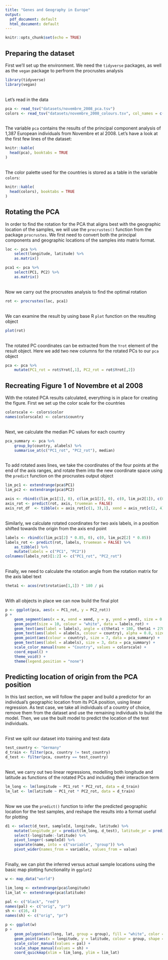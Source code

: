 ```yaml
---
title: "Genes and Geography in Europe"
output:
  pdf_document: default
  html_document: default
---
```


```r
knitr::opts_chunk$set(echo = TRUE)
```

## Preparing the dataset

First we'll set up the environment. We need the `tidyverse` packages, as well as the `vegan` package to perfrorm the procrustes analysis


```r
library(tidyverse)
library(vegan)
```

<br />
Let's read in the data

```r
pca <- read_tsv("datasets/novembre_2008_pca.tsv")
colors <- read_tsv("datasets/novembre_2008_colours.tsv", col_names = c("country", "color"))
```

<br />
The variable `pca` contains the results of the principal component analysis of 1,387 European individuals from Novembre et al 2008. Let's have a look at the first few lines of the dataset:

```r
knitr::kable(
  head(pca), booktabs = TRUE
)
```

<br />
The color palette used for the countries is stored as a table in the variable `colors`:

```r
knitr::kable(
  head(colors), booktabs = TRUE
)
```

## Rotating the PCA

In order to find the rotation for the PCA that aligns best with the geographic location of the samples, we will use the `procrustes()` function from the package `procrustes`. We first need to convert both the principal components and geographic locations of the samples into matrix format.

```r
loc <- pca %>%
    select(longitude, latitude) %>%
    as.matrix()

pca1 <- pca %>%
    select(PC1, PC2) %>%
    as.matrix()
```
   
<br />
Now we carry out the procrustes analysis to find the optimal rotation

```r
rot <- procrustes(loc, pca1)
```

<br />
We can examine the result by using base R `plot` function on the resulting object

```r
plot(rot)
```

<br />
The rotated PC coordinates can be extracted from the `Yrot` element of the result object. Here we add two new columns for the rotated PCs to our `pca` object

```r
pca <- pca %>%
    mutate(PC1_rot = rot$Yrot[,1], PC2_rot = rot$Yrot[,2])
```

## Recreating Figure 1 of Novembre et al 2008

With the rotated PCA results calculated, everything is in place for creating the figure. First we set up the color scale for the countries

```r
colorscale <- colors$color
names(colorscale) <- colors$country
```

<br />
Next, we calculate the median PC values for each country

```r
pca_summary <- pca %>%
    group_by(country, alabels) %>%
    summarise_at(c("PC1_rot", "PC2_rot"), median)
```

<br />
To add rotated axes lines, we take the coordinates of the four points at the end of the axis ranges, and rotate them into the new coordinate space using the `predict` function on the procrustes output object

```r
lim_pc1 <- extendrange(pca$PC1)
lim_pc2 <- extendrange(pca$PC2)

axis <- rbind(c(lim_pc1[1], 0), c(lim_pc1[2], 0), c(0, lim_pc2[1]), c(0, lim_pc2[2]))
axis_rot <- predict(rot, axis, truemean = FALSE)
axis_rot_df  <- tibble(x = axis_rot[c(1, 3),1], xend = axis_rot[c(2, 4),1], y = axis_rot[c(1, 3),2], yend = axis_rot[c(2, 4), 2])
```

<br />
Similarly, we calculate rotated coordinates for two axis labels, in a position shifted towards the origin from the axis end point

```r
labels <- rbind(c(lim_pc1[2] * 0.85, 0), c(0, lim_pc2[2] * 0.85))
labels_rot <- predict(rot, labels, truemean = FALSE) %>%
    as_tibble() %>%
    mutate(labels = c("PC1", "PC2"))
colnames(labels_rot)[1:2] <- c("PC1_rot", "PC2_rot")
```

<br />
Finally, we need to calculate the rotation angle from the rotation matrix for the axis label text

```r
theta1 <- acos(rot$rotation[1,1]) * 180 / pi
```

<br />
With all objects in place we can now build the final plot

```r
p <- ggplot(pca, aes(x = PC1_rot, y = PC2_rot))
p +
    geom_segment(aes(x = x, xend = xend, y = y, yend = yend), size = 0.25, arrow = arrow(ends = "both", angle = 10, type = "closed", length = unit(0.02, "npc")), data = axis_rot_df) +
    geom_point(size = 10, colour = "white", data = labels_rot) +
    geom_text(aes(label = labels), angle = c(theta1 + 180, theta1 + 270), data = labels_rot) +
    geom_text(aes(label = alabels, colour = country), alpha = 0.8, size = 2) +
    geom_point(aes(colour = country), size = 7, data = pca_summary) +
    geom_text(aes(label = alabels), size = 3, data = pca_summary) +
    scale_color_manual(name = "Country", values = colorscale) +
    coord_equal() +
    theme_void() +
    theme(legend.position = "none")
```


## Predicting location of origin from the PCA position

In this last section, we will follow the paper and build a predictor for an individual's geographic location from its PCA position, using linear regression. As test case, we take all individuals of a country of choice, remove them from the dataset and use the remaining individuals to build the model. Then, we use the built model to predict the location of the test individuals. 

<br />
First we split our dataset into training and test data
```r
test_country <- "Germany"
d_train <- filter(pca, country != test_country)
d_test <- filter(pca, country == test_country)
```

<br />
Next, we carry out two linear regressions, modelling both longitude and latitude as functions of the rotated PCs and including their interaction term
```r
lm_long <- lm(longitude ~ PC1_rot * PC2_rot, data = d_train)
lm_lat <- lm(latitude ~ PC1_rot * PC2_rot, data = d_train)
```

<br />
Now we use the `predict()` function to infer the predicted geographic location for the test samples, and reshape the results into a format useful for plotting 
```r
d1 <- select(d_test, sampleId, longitude, latitude) %>%
    mutate(longitude_pr = predict(lm_long, d_test), latitude_pr = predict(lm_lat, d_test), longitude_orig = longitude, latitude_orig = latitude) %>%
    select(-longitude:-latitude) %>%
    pivot_longer(-sampleId) %>%
    separate(name, into = c("variable", "group")) %>%
    pivot_wider(names_from = variable, values_from = value)
```

<br />
Finally, we can plot the inferred versus actual sample locations using the basic map plotting functionality in `ggplot2`
```r
w <- map_data("world")

lim_long <- extendrange(pca$longitude)
lim_lat <- extendrange(pca$latitude)

pal <- c("black", "red")
names(pal) <- c("orig", "pr")
sh <- c(16, 4)
names(sh) <- c("orig", "pr")

p <- ggplot(w)
p +
    geom_polygon(aes(long, lat, group = group), fill = "white", color = "grey", size = 0.25) +
    geom_point(aes(x = longitude, y = latitude, colour = group, shape = group), size = 2, data = d1) +
    scale_color_manual(values = pal) +
    scale_shape_manual(values = sh) +
    coord_quickmap(xlim = lim_long, ylim = lim_lat)
```

